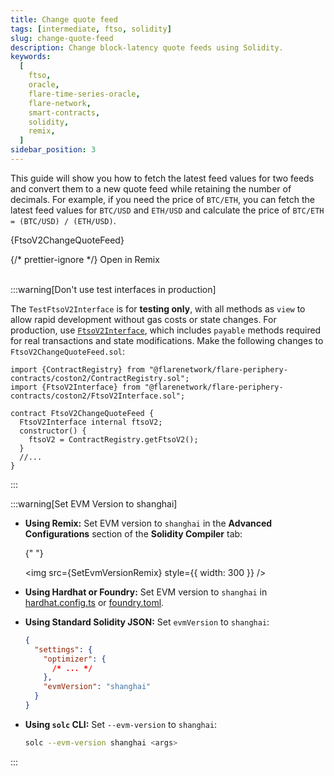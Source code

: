 ```yaml
---
title: Change quote feed
tags: [intermediate, ftso, solidity]
slug: change-quote-feed
description: Change block-latency quote feeds using Solidity.
keywords:
  [
    ftso,
    oracle,
    flare-time-series-oracle,
    flare-network,
    smart-contracts,
    solidity,
    remix,
  ]
sidebar_position: 3
---
```



This guide will show you how to fetch the latest feed values for two feeds and convert them to a new quote feed while retaining the number of decimals. For example, if you need the price of `BTC/ETH`, you can fetch the latest feed values for `BTC/USD` and `ETH/USD` and calculate the price of `BTC/ETH = (BTC/USD) / (ETH/USD)`.

<CodeBlock language="solidity" title="FtsoV2ChangeQuoteFeed.sol">
  {FtsoV2ChangeQuoteFeed}
</CodeBlock>

{/* prettier-ignore */}
<Remix fileName="FtsoV2ChangeQuoteFeed.sol">Open in Remix</Remix>
<br></br>

:::warning[Don't use test interfaces in production]

The `TestFtsoV2Interface` is for **testing only**, with all methods as `view` to allow rapid development without gas costs or state changes. For production, use [`FtsoV2Interface`](/ftso/solidity-reference/FtsoV2Interface), which includes `payable` methods required for real transactions and state modifications.
Make the following changes to `FtsoV2ChangeQuoteFeed.sol`:

```solidity
import {ContractRegistry} from "@flarenetwork/flare-periphery-contracts/coston2/ContractRegistry.sol";
import {FtsoV2Interface} from "@flarenetwork/flare-periphery-contracts/coston2/FtsoV2Interface.sol";

contract FtsoV2ChangeQuoteFeed {
  FtsoV2Interface internal ftsoV2;
  constructor() {
    ftsoV2 = ContractRegistry.getFtsoV2();
  }
  //...
}
```

:::

:::warning[Set EVM Version to shanghai]

- **Using Remix:** Set EVM version to `shanghai` in the **Advanced Configurations** section of the **Solidity Compiler** tab:

  {" "}

  <img src={SetEvmVersionRemix} style={{ width: 300 }} />

- **Using Hardhat or Foundry:** Set EVM version to `shanghai` in [hardhat.config.ts](https://github.com/flare-foundation/flare-hardhat-starter/blob/master/hardhat.config.ts#L34) or [foundry.toml](https://github.com/flare-foundation/flare-foundry-starter/blob/master/foundry.toml).

- **Using Standard Solidity JSON:** Set `evmVersion` to `shanghai`:

  ```json
  {
    "settings": {
      "optimizer": {
        /* ... */
      },
      "evmVersion": "shanghai"
    }
  }
  ```

- **Using `solc` CLI:** Set `--evm-version` to `shanghai`:

  ```bash
  solc --evm-version shanghai <args>
  ```

:::
